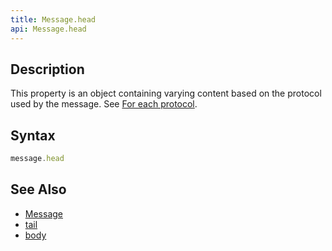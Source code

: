 ```yaml
---
title: Message.head
api: Message.head
---
```


## Description

<Summary/>

This property is an object containing varying content based on the protocol used by the message. See [For each protocol](/reference/api/MessageStart/head/#for-each-protocol).

## Syntax

``` js
message.head
```

## See Also

* [Message](/reference/api/Message)
* [tail](/reference/api/Message/tail)
* [body](/reference/api/Message/body)
